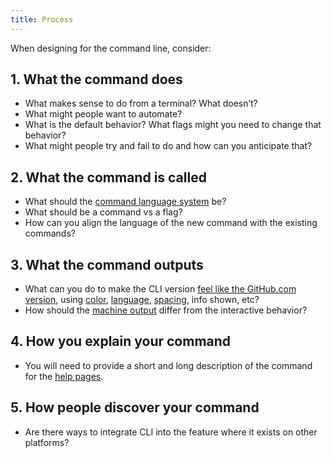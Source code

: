 ```yaml
---
title: Process
---
```


When designing for the command line, consider:

## 1. What the command does
- What makes sense to do from a terminal? What doesn’t?
- What might people want to automate?
- What is the default behavior? What flags might you need to change that behavior?
- What might people try and fail to do and how can you anticipate that?
## 2. What the command is called
- What should the  [command language system](/foundations/language)  be?
- What should be a command vs a flag?
- How can you align the language of the new command with the existing commands?
## 3. What the command outputs
- What can you do to make the CLI version [feel like the GitHub.com version](/principles#make-it-feel-like-github), using [color](/foundations/color), [language](/foundations/language), [spacing](/foundations/spacing), info shown, etc?
- How should the [machine output](/foundations/scriptability) differ from the interactive behavior?
## 4. How you explain your command
- You will need to provide a short and long description of the command for the [help pages](/components/help).
## 5. How people discover your command
- Are there ways to integrate CLI into the feature where it exists on other platforms?
